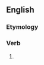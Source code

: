 ==English==

===Etymology===
{{suffix|en|catch|eth}}

===Verb===
{{head|en|verb form}}

# {{en-archaic third-person singular of|catch}}